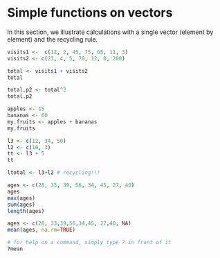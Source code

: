 # Simple functions on vectors 

In this section, we illustrate calculations with a single vector (element by element) and the recycling rule.


```r
visits1 <-  c(12, 2, 45, 75, 65, 11, 3)
visits2 <- c(23, 4, 5, 78, 12, 0, 200)

total <- visits1 + visits2
total

total.p2 <- total^2
total.p2

apples <- 15
bananas <- 60
my.fruits <- apples + bananas
my.fruits

l3 <- c(12, 34, 50)
l2 <- c(10, 3)
tt <- l3 + 5 
tt

ltotal <- l3+l2 # recycling!!!
```


```r
ages <- c(28, 33, 39, 56, 34, 45, 27, 40)
ages
max(ages)
sum(ages)
length(ages)

ages <- c(28, 33,39,56,34,45, 27,40, NA)
mean(ages, na.rm=TRUE)

# for help on a command, simply type ? in front of it
?mean

```
